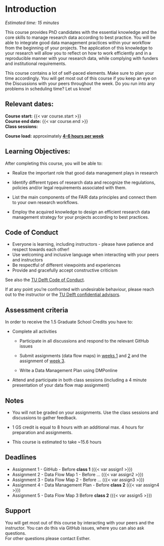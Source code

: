 # Introduction {#intro}

*Estimated time: 15 minutes*

This course provides PhD candidates with the essential knowledge and the core skills to manage research data according to best practice. You will be able to integrate good data management practices within your workflow from the beginning of your projects. The application of this knowledge to your research will allow you to reflect on how to work efficiently and in a reproducible manner with your research data, while complying with funders and institutional requirements.

This course contains a lot of self-paced elements. Make sure to plan your time accordingly. You will get most out of this course if you keep an eye on the Discussions with your peers throughout the week. Do you run into any problems in scheduling time? Let us know!

## Relevant dates:

**Course start:** {{< var course.start >}}\
**Course end date:** {{< var course.end >}}\
**Class sessions:**

**Course load:** approximately [**4-6 hours per week**]{.underline}

## Learning Objectives:

After completing this course, you will be able to:

-   Realize the important role that good data management plays in research

-   Identify different types of research data and recognize the regulations, policies and/or legal requirements associated with them.

-   List the main components of the FAIR data principles and connect them to your own research workflows.

-   Employ the acquired knowledge to design an efficient research data management strategy for your projects according to best practices.

## Code of Conduct

-   Everyone is learning, including instructors - please have patience and respect towards each other!
-   Use welcoming and inclusive language when interacting with your peers and instructors
-   Be respectful of different viewpoints and experiences
-   Provide and gracefully accept constructive criticism

See also the [TU Delft Code of Conduct](https://www.tudelft.nl/en/about-tu-delft/strategy/integrity-policy/tu-delft-code-of-conduct).

If at any point you're confronted with undesirable behaviour, please reach out to the instructor or the [TU Delft confidential advisors](https://www.tudelft.nl/en/about-tu-delft/strategy/integrity-policy/confidential-advisors).

## Assessment criteria

In order to receive the 1.5 Graduate School Credits you have to:

-   Complete all activities
    -   Participate in all discussions and respond to the relevant GitHub issues

    -   Submit assignments (data flow maps) in [weeks 1](https://estherplomp.github.io/TNW-RDM-101/06-Assignment-Data-Flow-Map-1.html) and [2](https://estherplomp.github.io/TNW-RDM-101/11-Assignment-Data-Flow-Map-2.html) and the assignment of [week 3](https://estherplomp.github.io/TNW-RDM-101/14-Assignment-Data-Flow-Map-3.html).

    -   Write a Data Management Plan using DMPonline
-   Attend and participate in both class sessions (including a 4 minute presentation of your data flow map assignment)

::: callout-note
## Notes

-   You will not be graded on your assignments. Use the class sessions and discussions to gather feedback.

-   1 GS credit is equal to 8 hours with an additional max. 4 hours for preparation and assignments.

-   This course is estimated to take \~15.6 hours
:::

## Deadlines

-   Assignment 1 - GitHub - Before **class 1** ({{< var assign1 >}})
-   Assignment 2 - Data Flow Map 1 - Before ... ({{< var assign2 >}})
-   Assignment 3 - Data Flow Map 2 - Before ... ({{< var assign3 >}})
-   Assignment 4 - Data Management Plan - Before **class 2** ({{< var assign4 >}})
-   Assignment 5 - Data Flow Map 3 Before **class 2** ({{< var assign5 >}})

## Support

You will get most out of this course by interacting with your peers and the instructor. You can do this via GitHub issues, where you can also ask questions.\
For other questions please contact Esther.
